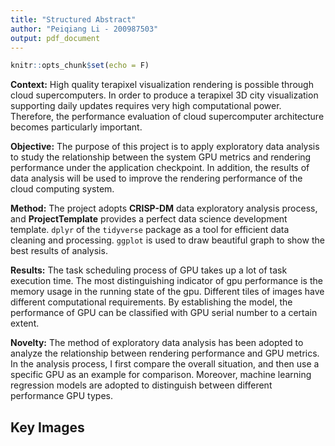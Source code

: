```yaml
---
title: "Structured Abstract"
author: "Peiqiang Li - 200987503"
output: pdf_document
---
```


```r
knitr::opts_chunk$set(echo = F)
```

**Context:** High quality terapixel visualization rendering is possible through cloud supercomputers. In order to produce a terapixel 3D city visualization supporting daily updates requires very high computational power. Therefore, the performance evaluation of cloud supercomputer architecture becomes particularly important.

**Objective:** The purpose of this project is to apply exploratory data analysis to study the relationship between the system GPU metrics and rendering performance under the application checkpoint. In addition, the results of data analysis will be used to improve the rendering performance of the cloud computing system.

**Method:** The project adopts **CRISP-DM** data exploratory analysis process, and **ProjectTemplate** provides a perfect data science development template. `dplyr` of the `tidyverse` package as a tool for efficient data cleaning and processing. `ggplot` is used to draw beautiful graph to show the best results of analysis.

**Results:** The task scheduling process of GPU takes up a lot of task execution time. The most distinguishing indicator of gpu performance is the memory usage in the running state of the gpu. Different tiles of images have different computational requirements. By establishing the model, the performance of GPU can be classified with GPU serial number to a certain extent.

**Novelty:** The method of exploratory data analysis has been adopted to analyze the relationship between rendering performance and GPU metrics. In the analysis process, I first compare the overall situation, and then use a specific GPU as an example for comparison. Moreover, machine learning regression models are adopted to distinguish between different performance GPU types.

\newpage

## Key Images

\begin{figure}
    \centering
    \includegraphics[width=0.7\textwidth]{../graphs/KeyImages.png}
    \caption{Rendering time required for each tile corresponds to the coordinates of the pixel}
\end{figure}

\begin{figure}
    \centering
    \includegraphics[width=0.8\textwidth]{../graphs/duration_metrics.png}
    \caption{Mean task running time vs GPU metrics}
\end{figure}